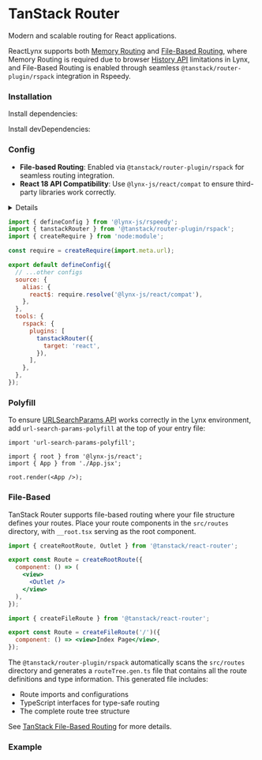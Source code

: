 
# TanStack Router

Modern and scalable routing for React applications.

ReactLynx supports both [Memory Routing](https://tanstack.com/router/latest/docs/framework/react/guide/history-types#memory-routing)
and [File-Based Routing](https://tanstack.com/router/latest/docs/framework/react/routing/file-based-routing),
where Memory Routing is required due to browser [History API](https://developer.mozilla.org/en-US/docs/Web/API/History_API) limitations in Lynx,
and File-Based Routing is enabled through seamless `@tanstack/router-plugin/rspack` integration in Rspeedy.

### Installation

Install dependencies:

<PackageManagerTabs command="install @tanstack/react-router url-search-params-polyfill" />

Install devDependencies:

<PackageManagerTabs command="install @tanstack/router-plugin -D" />

### Config

- **File-based Routing**: Enabled via `@tanstack/router-plugin/rspack` for seamless routing integration.
- **React 18 API Compatibility**: Use `@lynx-js/react/compat` to ensure third-party libraries work correctly.

<Details title="❓ Why use @lynx-js/react/compat">
  ReactLynx offers React 18 API compatibility via `@lynx-js/react/compat`,
  providing crucial APIs such as `React.startTransition` required by TanStack
  Router.
</Details>

```js title=lynx.config.js
import { defineConfig } from '@lynx-js/rspeedy';
import { tanstackRouter } from '@tanstack/router-plugin/rspack';
import { createRequire } from 'node:module';

const require = createRequire(import.meta.url);

export default defineConfig({
  // ...other configs
  source: {
    alias: {
      react$: require.resolve('@lynx-js/react/compat'),
    },
  },
  tools: {
    rspack: {
      plugins: [
        tanstackRouter({
          target: 'react',
        }),
      ],
    },
  },
});
```

### Polyfill

To ensure [URLSearchParams API](https://developer.mozilla.org/en-US/docs/Web/API/URLSearchParams) works correctly in the Lynx environment,
add `url-search-params-polyfill` at the top of your entry file:

```tsx title=index.tsx
import 'url-search-params-polyfill';

import { root } from '@lynx-js/react';
import { App } from './App.jsx';

root.render(<App />);
```

### File-Based

TanStack Router supports file-based routing where your file structure defines your routes.
Place your route components in the `src/routes` directory, with `__root.tsx` serving as the root component.

```jsx title="src/routes/__root.tsx"
import { createRootRoute, Outlet } from '@tanstack/react-router';

export const Route = createRootRoute({
  component: () => (
    <view>
      <Outlet />
    </view>
  ),
});
```

```jsx title="src/routes/Index.tsx"
import { createFileRoute } from '@tanstack/react-router';

export const Route = createFileRoute('/')({
  component: () => <view>Index Page</view>,
});
```

The `@tanstack/router-plugin/rspack` automatically scans the `src/routes` directory and generates a `routeTree.gen.ts` file
that contains all the route definitions and type information. This generated file includes:

- Route imports and configurations
- TypeScript interfaces for type-safe routing
- The complete route tree structure

See [TanStack File-Based Routing](https://tanstack.com/router/latest/docs/framework/react/routing/file-based-routing) for more details.

### Example

<Go
  example="tanstack-router"
  defaultFile="src/App.tsx"
  img="https://lf-lynx.tiktok-cdns.com/obj/lynx-artifacts-oss-sg/plugin/static/tanstack-router-demo.jpg"
  defaultEntryFile="dist/main.lynx.bundle"
  entry="src/tanstack-router"
/>
